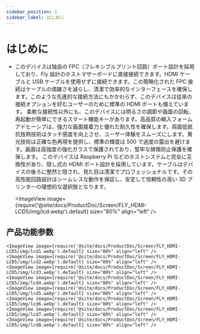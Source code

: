 ```yaml
---
sidebar_position: 1
sidebar_label: はじめに
---
```


# はじめに

* このデバイスは独自の FPC（フレキシブルプリント回路）ポート設計を採用しており、Fly 設計のホストマザーボードに直接接続できます。HDMI ケーブルと USB ケーブルを使用せずに接続できます。この簡略化された FPC 接続はケーブルの煩雑さを減らし、清潔で効率的なインターフェースを確保します。このような先進的な接続方法にもかかわらず、このデバイスは従来の接続オプションを好むユーザーのために標準の HDMI ポートも備えています。
柔軟な接続性以外にも、このデバイスには明るさの調節や画面の回転、再起動が簡単にできるスマート機能キーがあります。高品質の輸入フォームアドヒーシブは、強力な画面接着力と優れた耐久性を確保します。両面低抵抗放熱技術はタッチ感度を向上させ、ユーザー体験をスムーズにします。黄光技術は正確な色再現を提供し、標準の輝度は 500 で過度の露出を避けます。画面は高強度の強化ガラスで保護されており、堅牢な損傷防止保護を確保します。
このデバイスは Raspberry Pi などのホストシステムと完全に互換性があり、隠し式の HDMI ポート設計を採用しています。ケーブルはデバイスの後ろに整然と隠され、見た目は清潔でプロフェッショナルです。その高性能回路設計はシームレスな動作を保証し、安定して信頼性の高い 3D プリンターの理想的な選択肢となります。

    <ImageView image={require('@site/docs/ProductDoc/Screen/FLY_HDMI-LCD5/img/lcd.webp').default} size="80%" align="left" />

## 产品功能参数
    <ImageView image={require('@site/docs/ProductDoc/Screen/FLY_HDMI-LCD5/img/lcd1.webp').default} size="80%" align="left" />
    <ImageView image={require('@site/docs/ProductDoc/Screen/FLY_HDMI-LCD5/img/lcd2.webp').default} size="80%" align="left" />
    <ImageView image={require('@site/docs/ProductDoc/Screen/FLY_HDMI-LCD5/img/lcd3.webp').default} size="80%" align="left" />
    <ImageView image={require('@site/docs/ProductDoc/Screen/FLY_HDMI-LCD5/img/lcd4.webp').default} size="80%" align="left" />
    <ImageView image={require('@site/docs/ProductDoc/Screen/FLY_HDMI-LCD5/img/lcd5.webp').default} size="80%" align="left" />
    <ImageView image={require('@site/docs/ProductDoc/Screen/FLY_HDMI-LCD5/img/lcd6.webp').default} size="80%" align="left" />
    <ImageView image={require('@site/docs/ProductDoc/Screen/FLY_HDMI-LCD5/img/lcd7.webp').default} size="80%" align="left" />
    <ImageView image={require('@site/docs/ProductDoc/Screen/FLY_HDMI-LCD5/img/lcd8.webp').default} size="80%" align="left" />